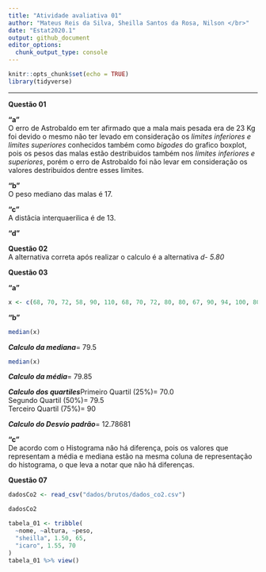 ```yaml
---
title: "Atividade avaliativa 01"
author: "Mateus Reis da Silva, Sheilla Santos da Rosa, Nilson </br>"
date: "Estat2020.1"
output: github_document
editor_options: 
  chunk_output_type: console
---
```


```r
knitr::opts_chunk$set(echo = TRUE)
library(tidyverse)
```

---

**Questão 01**

**"a"** </br>O erro de Astrobaldo em ter afirmado que a mala mais pesada era de 23 Kg foi devido o mesmo não ter levado em consideração os _limites inferiores e limites superiores_ conhecidos também como _bigodes_ do grafico boxplot, pois os pesos das malas estão destribuidos também nos _limites inferiores e superiores_, porém o erro de Astrobaldo foi não levar em consideração os valores destribuidos dentre esses limites.

**"b"** </br>O peso mediano das malas é 17.

**"c"** </br>A distâcia interquaerilica é de 13.

**"d"**

**Questão 02** </br>A alternativa correta após realizar o calculo é a alternativa _d- 5.80_ 

**Questão 03**

**"a"**
```r
x <- c(68, 70, 72, 58, 90, 110, 68, 70, 72, 80, 80, 67, 90, 94, 100, 80, 75, 79, 84, 90)
```

**"b"**
```r
median(x)
```

**_Calculo da mediana_**= 79.5
```r
median(x)
```

**_Calculo da média_**= 79.85

**_Calculo dos quartiles_**Primeiro Quartil (25%)= 70.0 </br> Segundo Quartil (50%)= 79.5 </br> Terceiro Quartil (75%)= 90

**_Calculo do Desvio padrão_**= 12.78681

**"c"** </br>De acordo com o Histograma não há diferença, pois os valores que representam a média e mediana estão na mesma coluna de representação do histograma, o que leva a notar que não há diferenças.


**Questão 07**


```r
dadosCo2 <- read_csv("dados/brutos/dados_co2.csv")

dadosCo2
```
```r
tabela_01 <- tribble(
  ~nome, ~altura, ~peso,
  "sheilla", 1.50, 65,
  "icaro", 1.55, 70
)
tabela_01 %>% view()
```


